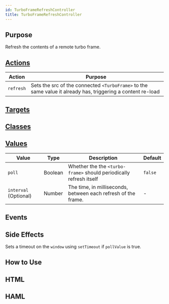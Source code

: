 ```yaml
---
id: TurboFrameRefreshController
title: TurboFrameRefreshController
---
```




## Purpose

Refresh the contents of a remote turbo frame.



## [Actions](https://stimulus.hotwire.dev/reference/actions)

| Action | Purpose |
| --- | --- |
| `refresh` | Sets the src of the connected `<TurboFrame>` to the same value it already has, triggering a content re-load  |

## [Targets](https://stimulus.hotwire.dev/reference/targets)
<NoTargets/>

## [Classes](https://stimulus.hotwire.dev/reference/classes)
<NoClasses/>

## [Values](https://stimulus.hotwire.dev/reference/values)

| Value | Type | Description | Default |
| --- | --- | --- | --- |
| `poll` | Boolean | Whether the the `<turbo-frame>` should periodically refresh itself | `false` |
| `interval` (Optional) | Number | The time, in milliseconds, between each refresh of the frame. | - |

## Events
<NoEvents/>

## Side Effects

Sets a timeout on the `window` using `setTimeout` if `pollValue` is true.



## How to Use


## HTML


<TurboFrameRefreshControllerHtml/>

## HAML


<TurboFrameRefreshControllerHaml/>


